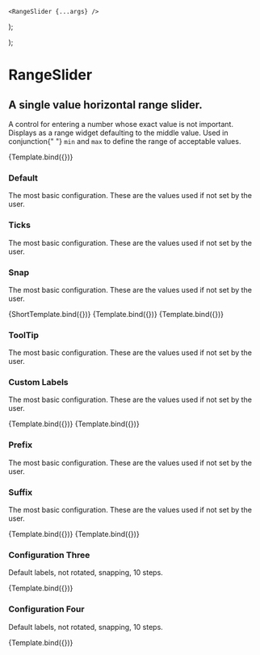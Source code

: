 
<Meta title="RangeSlider" component={RangeSlider} />

    <RangeSlider {...args} />
);

  <div className="short-story">
    <RangeSlider {...args} />
  </div>
);

# RangeSlider

## A single value horizontal range slider.

<p className="mdp">
  A control for entering a number whose exact value is not important. Displays
  as a range widget defaulting to the middle value. Used in conjunction{" "}
  <code>min</code> and <code>max</code> to define the range of acceptable
  values.
</p>

<Preview>
  <Story
    name="Primary"
    args={{
      initialValue: 50,
      step: 5,
      snap: true,
      showTicks: true,
      showLabels: true,
      showTooltip: true,
      rotateLabel: false,
      customLabels: [],
      prefix: "",
      suffix: "",
      decimals: 0,
      width: 950,
      wideTrack: true,
    }}
  >
    {Template.bind({})}
  </Story>
</Preview>

<Props story="Primary" />

<Con className="flex">
  <div>
    <h3>Default</h3>
    <p>
      The most basic configuration. These are the values used if not set by the
      user.
    </p>
  </div>
  <div>
    <h3>Ticks</h3>
    <p>
      The most basic configuration. These are the values used if not set by the
      user.
    </p>
  </div>
  <div>
    <h3>Snap</h3>
    <p>
      The most basic configuration. These are the values used if not set by the
      user.
    </p>
  </div>
</Con>

<Con className="flex">

<Preview>
  <Story
    name="Default"
    args={{
      initialValue: 50,
      width: 950,
    }}
  >
    {ShortTemplate.bind({})}
  </Story>
</Preview>

<Preview>
  <Story
    name="Ticks"
    args={{
      initialValue: 50,
      step: 10,
      showTicks: true,
      width: 950,
    }}
  >
    {Template.bind({})}
  </Story>
</Preview>

<Preview>
  <Story
    name="Snap"
    args={{
      initialValue: 60,
      step: 20,
      snap: true,
      showTicks: true,
      width: 950,
    }}
  >
    {Template.bind({})}
  </Story>
</Preview>

</Con>

<Con className="flex">
  <div>
    <h3>ToolTip</h3>
    <p>
      The most basic configuration. These are the values used if not set by the
      user.
    </p>
  </div>
  <div>
    <h3>Custom Labels</h3>
    <p>
      The most basic configuration. These are the values used if not set by the
      user.
    </p>
  </div>
</Con>

<Con className="flex">

<Preview>
  <Story
    name="ToolTip"
    args={{
      initialValue: 50,
      step: 10,
      showLabels: true,
      showTicks: true,
      showTooltip: true,
      width: 950,
    }}
  >
    {Template.bind({})}
  </Story>
</Preview>

<Preview>
  <Story
    name="Custom Labels"
    args={{
      initialValue: 50,
      step: 10,
      snap: true,
      showLabels: true,
      showTicks: true,
      showTooltip: true,
      customLabels: [
        { 0: "low" }, { 50: "medium" }, { 100: "high"} 
      ],
      width: 950,
    }}
  >
    {Template.bind({})}
  </Story>
</Preview>

</Con>


<Con className="flex">
  <div>
    <h3>Prefix</h3>
    <p>
      The most basic configuration. These are the values used if not set by the
      user.
    </p>
  </div>
  <div>
    <h3>Suffix</h3>
    <p>
      The most basic configuration. These are the values used if not set by the
      user.
    </p>
  </div>
</Con>

<Con className="flex">

<Preview>
  <Story
    name="Prefix"
    args={{
      initialValue: 40,
      step: 20,
      showLabels: true,
      showTicks: true,
      showTooltip: true,
      prefix: "$",
      width: 950,
    }}
  >
    {Template.bind({})}
  </Story>
</Preview>

<Preview>
  <Story
    name="Suffix"
   args={{
      initialValue: 40,
      step: 20,
      showLabels: true,
      showTicks: true,
      showTooltip: true,
      suffix: " lbs",
      width: 950,
    }}
  >
    {Template.bind({})}
  </Story>
</Preview>

</Con>

### Configuration Three

Default labels, not rotated, snapping, 10 steps.

<Preview>
  <Story
    name="Three"
    args={{
      initialValue: 50,
      min: 0,
      max: 100,
      step: 10,
      snap: true,
      customLabels: [
        { 0: "losssssssssssssw" }, { 50: "medium" }, { 100: "higgfdgdgdgdfgdgdgdh"} 
      ],
      showTicks: true,
      showLabels: true,
      showTooltip: true,
      rotateLabel: false,
      decimals: 2,
      width: 950,
      wideTrack: true,
    }}
  >
    {Template.bind({})}
  </Story>
</Preview>

### Configuration Four

Default labels, not rotated, snapping, 10 steps.

<Preview>
  <Story
    name="Four"
    args={{
      initialValue: 50,
      min: 0,
      max: 84,
      decimals: 0,
      step: 7,
      showTicks: true,
      snap: true,
      customLabels: [],
      showLabels: true,
      prefix: "",
      suffix: "",
      rotateLabel: false,
      width: 950,
      wideTrack: true,
    }}
  >
    {Template.bind({})}
  </Story>
</Preview>
